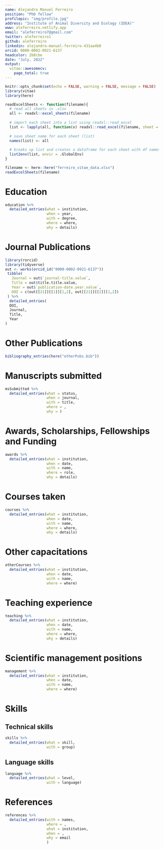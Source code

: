 ```yaml
---
name: Alejandro Manuel Ferreiro
position: "PhD fellow"
profilepic: "img/profile.jpg"
address: "Institute of Animal Diversity and Ecology (IDEA)"
www: aleferreiro.netlify.app
email: "aleferreiro7@gmail.com"
twitter: aleferreiro1
github: aleferreiro
linkedin: alejandro-manuel-ferreiro-431aa4b0
orcid: 0000-0002-0921-6137
headcolor: 2b8cbe
date: "July, 2022"
output: 
  vitae::awesomecv:
    page_total: true
---
```

```r
knitr::opts_chunk$set(echo = FALSE, warning = FALSE, message = FALSE)
library(vitae)
library(here)
```

```r
readExcelSheets <- function(filename){
  # read all sheets in .xlsx 
  all <- readxl::excel_sheets(filename)
  
  # import each sheet into a list using readxl::read_excel
  list <- lapply(all, function(x) readxl::read_excel(filename, sheet = x))
  
  # save sheet name for each sheet (list)
  names(list) <- all
  
  # breaks up list and creates a dataframe for each sheet with df names matching sheet names
  list2env(list, envir = .GlobalEnv)
}
```
```r
filename <- here::here("ferreiro_vitae_data.xlsx")
readExcelSheets(filename)
```
# Education
```r
education %>% 
  detailed_entries(what = institution,
                   when = year,
                   with = degree,
                   where = where,
                   why = details)
```

# Journal Publications
```r
library(rorcid)
library(tidyverse)
out <- works(orcid_id("0000-0002-0921-6137")) 
 tibble(
   Journal = out$`journal-title.value`,
   Title = out$title.title.value,
   Year = out$`publication-date.year.value`,
   DOI = c(out[[21]][[1]][1,2], out[[21]][[2]][1,2])
 ) %>% 
  detailed_entries(
  DOI,
  Journal,
  Title,
  Year
)
```

# Other Publications
```r
bibliography_entries(here("otherPubs.bib"))
```

# Manuscripts submitted
```r
msSubmitted %>% 
  detailed_entries(what = status,
                   when = journal,
                   with = title,
                   where = ,
                   why = )
```


# Awards, Scholarships, Fellowships and Funding
```r
awards %>% 
  detailed_entries(what = institution,
                   when = date,
                   with = name,
                   where = role,
                   why = details)
```

# Courses taken
```r
courses %>% 
  detailed_entries(what = institution,
                   when = date,
                   with = name,
                   where = where,
                   why = details)
```

# Other capacitations
```r
otherCourses %>% 
  detailed_entries(what = institution,
                   when = date,
                   with = name,
                   where = where)
```

# Teaching experience
```r
teaching %>% 
  detailed_entries(what = institution,
                   when = date,
                   with = name,
                   where = where,
                   why = details)
```

# Scientific management positions
```r
management %>% 
  detailed_entries(what = institution,
                   when = date,
                   with = name,
                   where = where)
```

# Skills
## Technical skills

```r
skills %>% 
  detailed_entries(what = skill,
                   with = group)
```

## Language skills
```r
language %>% 
  detailed_entries(what = level,
                   with = language)
```

# References
```r
references %>% 
  detailed_entries(with = names,
                   where = ,
                   what = institution,
                   when = ,
                   why = email
                   )
```
